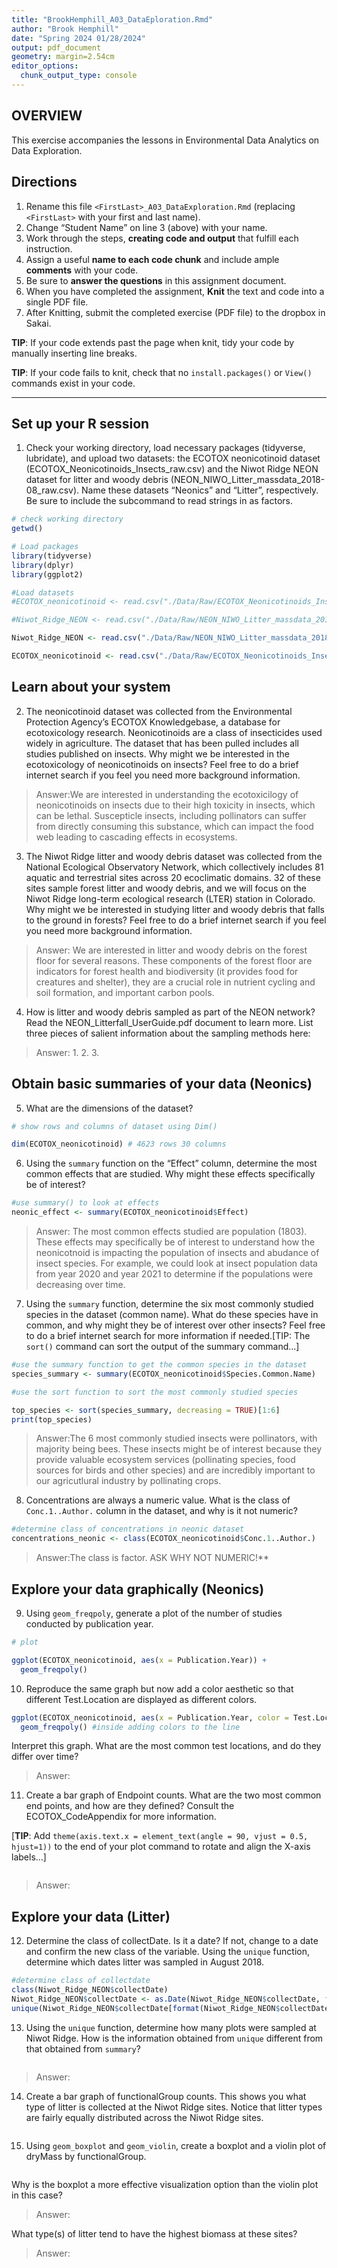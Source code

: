 ```yaml
---
title: "BrookHemphill_A03_DataEploration.Rmd"
author: "Brook Hemphill"
date: "Spring 2024 01/28/2024"
output: pdf_document
geometry: margin=2.54cm
editor_options: 
  chunk_output_type: console
---
```


## OVERVIEW

This exercise accompanies the lessons in Environmental Data Analytics on Data Exploration.

## Directions

1.  Rename this file `<FirstLast>_A03_DataExploration.Rmd` (replacing `<FirstLast>` with your first and last name).
2.  Change "Student Name" on line 3 (above) with your name.
3.  Work through the steps, **creating code and output** that fulfill each instruction. 
4.  Assign a useful **name to each code chunk** and include ample **comments** with your code.
5.  Be sure to **answer the questions** in this assignment document.
6.  When you have completed the assignment, **Knit** the text and code into a single PDF file.
7.  After Knitting, submit the completed exercise (PDF file) to the dropbox in Sakai.

**TIP**: If your code extends past the page when knit, tidy your code by manually inserting line breaks.

**TIP**: If your code fails to knit, check that no `install.packages()` or `View()` commands exist in your code. 

---

## Set up your R session

1.  Check your working directory, load necessary packages (tidyverse, lubridate), and upload two datasets: the ECOTOX neonicotinoid dataset (ECOTOX_Neonicotinoids_Insects_raw.csv) and the Niwot Ridge NEON dataset for litter and woody debris (NEON_NIWO_Litter_massdata_2018-08_raw.csv). Name these datasets "Neonics" and "Litter", respectively. Be sure to include the subcommand to read strings in as factors.

```r
# check working directory 
getwd()

# Load packages
library(tidyverse)
library(dplyr)
library(ggplot2)

#Load datasets 
#ECOTOX_neonicotinoid <- read.csv("./Data/Raw/ECOTOX_Neonicotinoids_Insects_raw.csv",stringsAsFactors = TRUE) 

#Niwot_Ridge_NEON <- read.csv("./Data/Raw/NEON_NIWO_Litter_massdata_2018-08_raw.csv",stringsAsFactors = TRUE) 

Niwot_Ridge_NEON <- read.csv("./Data/Raw/NEON_NIWO_Litter_massdata_2018-08_raw.csv",stringsAsFactors = TRUE) 

ECOTOX_neonicotinoid <- read.csv("./Data/Raw/ECOTOX_Neonicotinoids_Insects_raw.csv",stringsAsFactors = TRUE) 
```

## Learn about your system

2.  The neonicotinoid dataset was collected from the Environmental Protection Agency's ECOTOX Knowledgebase, a database for ecotoxicology research. Neonicotinoids are a class of insecticides used widely in agriculture. The dataset that has been pulled includes all studies published on insects. Why might we be interested in the ecotoxicology of neonicotinoids on insects? Feel free to do a brief internet search if you feel you need more background information.

> Answer:We are interested in understanding the ecotoxicilogy of neonicotinoids on insects due to their high toxicity in insects, which can be lethal. Suscepticle insects, including pollinators can suffer from directly consuming this substance, which can impact the food web leading to cascading effects in ecosystems. 

3.  The Niwot Ridge litter and woody debris dataset was collected from the National Ecological Observatory Network, which collectively includes 81 aquatic and terrestrial sites across 20 ecoclimatic domains. 32 of these sites sample forest litter and woody debris, and we will focus on the Niwot Ridge long-term ecological research (LTER) station in Colorado. Why might we be interested in studying litter and woody debris that falls to the ground in forests? Feel free to do a brief internet search if you feel you need more background information.

> Answer: We are interested in litter and woody debris on the forest floor for several reasons. These components of the forest floor are indicators for forest health and biodiversity (it provides food for creatures and shelter), they are a crucial role in nutrient cycling and soil formation, and important carbon pools.

4.  How is litter and woody debris sampled as part of the NEON network? Read the NEON_Litterfall_UserGuide.pdf document to learn more. List three pieces of salient information about the sampling methods here:

> Answer: 
 1.
 2.
 3. 

## Obtain basic summaries of your data (Neonics)

5.  What are the dimensions of the dataset?

```r
# show rows and columns of dataset using Dim()

dim(ECOTOX_neonicotinoid) # 4623 rows 30 columns
```

6.  Using the `summary` function on the "Effect" column, determine the most common effects that are studied. Why might these effects specifically be of interest?

```r
#use summary() to look at effects
neonic_effect <- summary(ECOTOX_neonicotinoid$Effect)
```

> Answer: The most common effects studied are population (1803). These effects may specifically be of interest to understand how the neonicotnoid is impacting the population of insects and abudance of insect species. For example, we could look at insect population data from year 2020 and year 2021 to determine if the populations were decreasing over time. 


7.  Using the `summary` function, determine the six most commonly studied species in the dataset (common name). What do these species have in common, and why might they be of interest over other insects? Feel free to do a brief internet search for more information if needed.[TIP: The `sort()` command can sort the output of the summary command...]

```r
#use the summary function to get the common species in the dataset
species_summary <- summary(ECOTOX_neonicotinoid$Species.Common.Name)

#use the sort function to sort the most commonly studied species

top_species <- sort(species_summary, decreasing = TRUE)[1:6]
print(top_species)

```

> Answer:The 6 most commonly studied insects were pollinators, with majority being bees. These insects might be of interest because they provide valuable ecosystem services (pollinating species, food sources for birds and other species) and are incredibly important to our agricutlural industry by pollinating crops. 

8.  Concentrations are always a numeric value. What is the class of `Conc.1..Author.` column in the dataset, and why is it not numeric?

```r
#determine class of concentrations in neonic dataset
concentrations_neonic <- class(ECOTOX_neonicotinoid$Conc.1..Author.)
```

> Answer:The class is factor. ASK WHY NOT NUMERIC!**

## Explore your data graphically (Neonics)

9.  Using `geom_freqpoly`, generate a plot of the number of studies conducted by publication year.

```r
# plot

ggplot(ECOTOX_neonicotinoid, aes(x = Publication.Year)) +
  geom_freqpoly()

```

10. Reproduce the same graph but now add a color aesthetic so that different Test.Location are displayed as different colors.

```r
ggplot(ECOTOX_neonicotinoid, aes(x = Publication.Year, color = Test.Location)) +
  geom_freqpoly() #inside adding colors to the line

```

Interpret this graph. What are the most common test locations, and do they differ over time?

> Answer:

11. Create a bar graph of Endpoint counts. What are the two most common end points, and how are they defined? Consult the ECOTOX_CodeAppendix for more information. 

[**TIP**: Add `theme(axis.text.x = element_text(angle = 90, vjust = 0.5, hjust=1))` to the end of your plot command to rotate and align the X-axis labels...]

```r

```

> Answer:

## Explore your data (Litter)

12. Determine the class of collectDate. Is it a date? If not, change to a date and confirm the new class of the variable. Using the `unique` function, determine which dates litter was sampled in August 2018.

```r
#determine class of collectdate
class(Niwot_Ridge_NEON$collectDate) 
Niwot_Ridge_NEON$collectDate <- as.Date(Niwot_Ridge_NEON$collectDate, format = "%Y-%m-%d")
unique(Niwot_Ridge_NEON$collectDate[format(Niwot_Ridge_NEON$collectDate, "%Y-%m") == "2018-08"])

```

13. Using the `unique` function, determine how many plots were sampled at Niwot Ridge. How is the information obtained from `unique` different from that obtained from `summary`?

```r

```

> Answer:

14. Create a bar graph of functionalGroup counts. This shows you what type of litter is collected at the Niwot Ridge sites. Notice that litter types are fairly equally distributed across the Niwot Ridge sites.

```r

```

15. Using `geom_boxplot` and `geom_violin`, create a boxplot and a violin plot of dryMass by functionalGroup.

```r

```

Why is the boxplot a more effective visualization option than the violin plot in this case?

> Answer:

What type(s) of litter tend to have the highest biomass at these sites?

> Answer:
